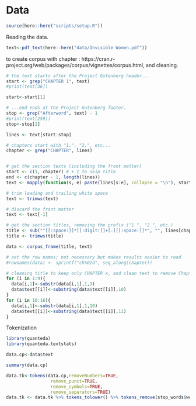 # Data

```r
source(here::here("scripts/setup.R"))
```


Reading the data.  

```r
text<-pdf_text(here::here("data/Invisible Women.pdf"))
```

to create corpus with chapter : https://cran.r-project.org/web/packages/corpus/vignettes/corpus.html, and cleaning.  


```r
# the text starts after the Project Gutenberg header...
start <- grep("CHAPTER 1", text)
#print(text[36])

start<-start[1]

# ...end ends at the Project Gutenberg footer.
stop <- grep("Afterword", text) - 1
#print(text[259])
stop<-stop[2]

lines <- text[start:stop]
```




```r


# chapters start with "1.", "2.", etc...
chapter <- grep("CHAPTER", lines)


# get the section texts (including the front matter)
start <- c(1, chapter) # + 1 to skip title
end <- c(chapter - 1, length(lines))
text <- mapply(function(s, e) paste(lines[s:e], collapse = "\n"), start, end)

# trim leading and trailing white space
text <- trimws(text)

# discard the front matter
text <- text[-1]

# get the section titles, removing the prefix ("1.", "2.", etc.)
title <- sub("^[[:space:]]*[[:digit:]]+[.][[:space:]]*", "", lines[chapter])
title <- trimws(title)


```



```r
data <- corpus_frame(title, text)

# set the row names; not necessary but makes results easier to read
#rownames(data) <- sprintf("ch%02d", seq_along(chapter))


```


```r
# cleaning title to keep only CHAPTER x, and clean text to remove Chapter X
for (i in 1:9){
  data[i,1]<-substr(data[i,1],1,9)
  data$text[[i]]<-substring(data$text[[i]],10)
}
for (i in 10:16){
  data[i,1]<-substr(data[i,1],1,10)
  data$text[[i]]<-substring(data$text[[i]],11)
}


```





Tokenization

```r
library(quanteda)
library(quanteda.textstats)

data.cp<-data$text

summary(data.cp)

data.tk<-tokens(data.cp,removeNumbers=TRUE,
                 remove_punct=TRUE,
                 remove_symbols=TRUE,
                 remove_separators=TRUE)
data.tk <- data.tk %>% tokens_tolower() %>% tokens_remove(stop_words$word)
```



